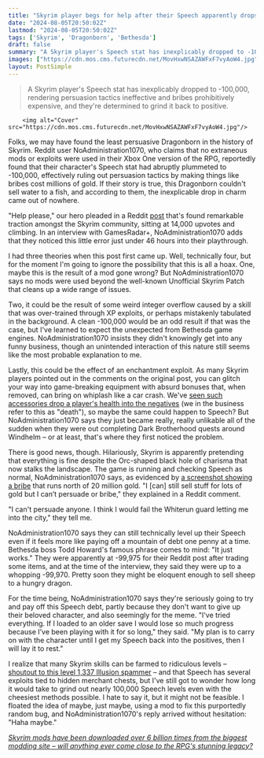 ```yaml
---
title: "Skyrim player begs for help after their Speech apparently drops to -100K, making bribes cost 20 million gold: 'I think I would fail the Whiterun guard letting me into the city'"
date: "2024-08-05T20:50:02Z"
lastmod: "2024-08-05T20:50:02Z"
tags: ['Skyrim', 'Dragonborn', 'Bethesda']
draft: false
summary: "A Skyrim player's Speech stat has inexplicably dropped to -100,000, rendering persuasion tactics ineffective and bribes prohibitively expensive, and they're determined to grind it back to positive."
images: ["https://cdn.mos.cms.futurecdn.net/MovHxwNSAZAWFxF7vyAoW4.jpg"]
layout: PostSimple
---
```

> A Skyrim player's Speech stat has inexplicably dropped to -100,000, rendering persuasion tactics ineffective and bribes prohibitively expensive, and they're determined to grind it back to positive.


        <img alt="Cover" src="https://cdn.mos.cms.futurecdn.net/MovHxwNSAZAWFxF7vyAoW4.jpg"/>
        
Folks, we may have found the least persuasive Dragonborn in the history of Skyrim. Reddit user NoAdministration1070, who claims that no extraneous mods or exploits were used in their Xbox One version of the RPG, reportedly found that their character's Speech stat had abruptly plummeted to -100,000, effectively ruling out persuasion tactics by making things like bribes cost millions of gold. If their story is true, this Dragonborn couldn't sell water to a fish, and according to them, the inexplicable drop in charm came out of nowhere. 

"Help please," our hero pleaded in a Reddit [<u>post</u>](https://www.reddit.com/r/skyrim/comments/1ejoekp/help_please/) that's found remarkable traction amongst the Skyrim community, sitting at 14,000 upvotes and climbing. In an interview with GamesRadar+, NoAdministration1070 adds that they noticed this little error just under 46 hours into their playthrough. 

I had three theories when this post first came up. Well, technically four, but for the moment I'm going to ignore the possibility that this is all a hoax. One, maybe this is the result of a mod gone wrong? But NoAdministration1070 says no mods were used beyond the well-known Unofficial Skyrim Patch that cleans up a wide range of issues. 

Two, it could be the result of some weird integer overflow caused by a skill that was over-trained through XP exploits, or perhaps mistakenly tabulated in the background. A clean -100,000 would be an odd result if that was the case, but I've learned to expect the unexpected from Bethesda game engines. NoAdministration1070 insists they didn't knowingly get into any funny business, though an unintended interaction of this nature still seems like the most probable explanation to me.   

Lastly, this could be the effect of an enchantment exploit. As many Skyrim players pointed out in the comments on the original post, you can glitch your way into game-breaking equipment with absurd bonuses that, when removed, can bring on whiplash like a car crash. We've [<u>seen such accessories drop a player's health into the negatives</u>](https://www.gamesradar.com/skyrim-player-creates-literal-cursed-ring-that-grants-infinite-health-but-instantly-kills-them-if-they-take-it-off/) (we in the business refer to this as "death"), so maybe the same could happen to Speech? But NoAdministration1070 says they just became really, really unlikable all of the sudden when they were out completing Dark Brotherhood quests around Windhelm – or at least, that's where they first noticed the problem. 



There is good news, though. Hilariously, Skyrim is apparently pretending that everything is fine despite the Orc-shaped black hole of charisma that now stalks the landscape. The game is running and checking Speech as normal, NoAdministration1070 says, as evidenced by [<u>a screenshot showing a bribe</u>](https://www.reddit.com/r/skyrim/comments/1ejoekp/comment/lgf6zvy/?utm_source=share&utm_medium=web3x&utm_name=web3xcss&utm_term=1&utm_content=share_button) that runs north of 20 million gold. "I [can] still sell stuff for lots of gold but I can’t persuade or bribe," they explained in a Reddit comment.

"I can't persuade anyone. I think I would fail the Whiterun guard letting me into the city," they tell me.  

NoAdministration1070 says they can still technically level up their Speech even if it feels more like paying off a mountain of debt one penny at a time. Bethesda boss Todd Howard's famous phrase comes to mind: "It just works." They were apparently at -99,975 for their Reddit post after trading some items, and at the time of the interview, they said they were up to a whopping -99,970. Pretty soon they might be eloquent enough to sell sheep to a hungry dragon.   

For the time being, NoAdministration1070 says they're seriously going to try and pay off this Speech debt, partly because they don't want to give up their beloved character, and also seemingly for the meme. "I've tried everything. If I loaded to an older save I would lose so much progress because I’ve been playing with it for so long," they said. "My plan is to carry on with the character until I get my Speech back into the positives, then I will lay it to rest." 

I realize that many Skyrim skills can be farmed to ridiculous levels – [<u>shoutout to this level 1,337 Illusion spammer</u>](https://www.gamesradar.com/skyrim-diehard-claims-to-have-the-rpgs-strongest-unmodded-character-after-grinding-to-level-1337-by-spamming-illusion-spells-for-43-hours/) – and that Speech has several exploits tied to hidden merchant chests, but I've still got to wonder how long it would take to grind out nearly 100,000 Speech levels even with the cheesiest methods possible. I hate to say it, but it might not be feasible. I floated the idea of maybe, just maybe, using a mod to fix this purportedly random bug, and NoAdministration1070's reply arrived without hesitation: "Haha maybe."

[<u><em>Skyrim mods have been downloaded over 6 billion times from the biggest modding site – will anything ever come close to the RPG's stunning legacy?</em></u>](https://www.gamesradar.com/skyrim-mods-have-been-downloaded-over-6-billion-times-the-biggest-modding-site-will-anything-ever-come-close-to-the-rpgs-stunning-legacy/)
        